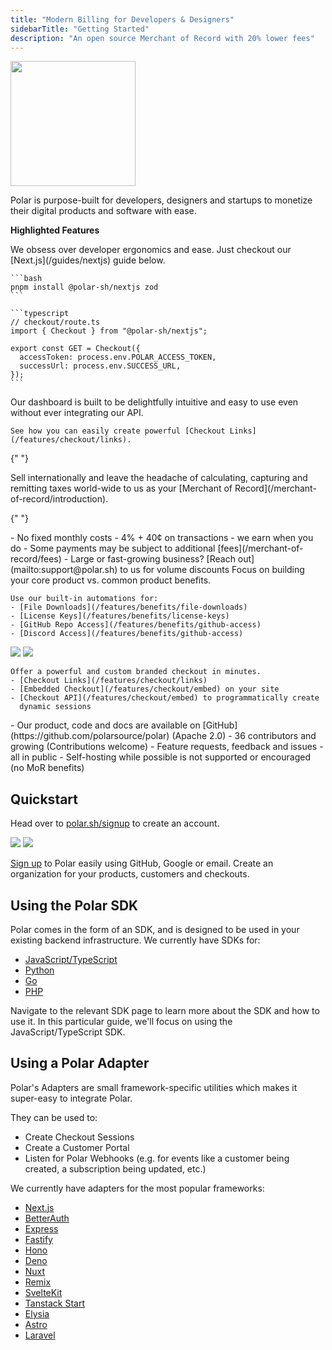 ```yaml
---
title: "Modern Billing for Developers & Designers"
sidebarTitle: "Getting Started"
description: "An open source Merchant of Record with 20% lower fees"
---
```


<img height="200" src="/assets/welcome.png" />

Polar is purpose-built for developers, designers and startups to monetize their
digital products and software with ease.

**Highlighted Features**

<AccordionGroup>
  <Accordion title="Integrate with 5 Lines of Code" icon="code">
    We obsess over developer ergonomics and ease. Just checkout our
    [Next.js](/guides/nextjs) guide below.

    ```bash
    pnpm install @polar-sh/nextjs zod
    ```

    ```typescript
    // checkout/route.ts
    import { Checkout } from "@polar-sh/nextjs";

    export const GET = Checkout({
      accessToken: process.env.POLAR_ACCESS_TOKEN,
      successUrl: process.env.SUCCESS_URL,
    });
    ```

  </Accordion>

  <Accordion title="First-class No-Code Support" icon="gauge">
    Our dashboard is built to be delightfully intuitive and easy to use even
    without ever integrating our API.

    See how you can easily create powerful [Checkout Links](/features/checkout/links).

  </Accordion>

{" "}

<Accordion title="Merchant of Record" icon="globe">
  Sell internationally and leave the headache of calculating, capturing and
  remitting taxes world-wide to us as your [Merchant of
  Record](/merchant-of-record/introduction).
</Accordion>

{" "}

<Accordion title="20% Lower Fees" icon="badge-percent">
  - No fixed monthly costs - 4% + 40¢ on transactions - we earn when you do -
  Some payments may be subject to additional [fees](/merchant-of-record/fees) -
  Large or fast-growing business? [Reach out](mailto:support@polar.sh) to us for
  volume discounts
</Accordion>

  <Accordion title="Automated Benefits (Entitlements)" icon="battery-bolt">
    Focus on building your core product vs. common product benefits.

    Use our built-in automations for:
    - [File Downloads](/features/benefits/file-downloads)
    - [License Keys](/features/benefits/license-keys)
    - [GitHub Repo Access](/features/benefits/github-access)
    - [Discord Access](/features/benefits/github-access)

  </Accordion>

  <Accordion title="Powerful Checkout" icon="money-bill">
    <img className="block dark:hidden" src="/assets/introduction/checkout.light.png" />
    <img className="hidden dark:block" src="/assets/introduction/checkout.dark.png" />

    Offer a powerful and custom branded checkout in minutes.
    - [Checkout Links](/features/checkout/links)
    - [Embedded Checkout](/features/checkout/embed) on your site
    - [Checkout API](/features/checkout/embed) to programmatically create
      dynamic sessions

  </Accordion>

  <Accordion title="Open Source" icon="osi">
    - Our product, code and docs are available on [GitHub](https://github.com/polarsource/polar) (Apache 2.0)
    - 36 contributors and growing (Contributions welcome)
    - Feature requests, feedback and issues - all in public
    - Self-hosting while possible is not supported or encouraged (no MoR benefits)
  </Accordion>
</AccordionGroup>

## Quickstart

Head over to [polar.sh/signup](https://polar.sh/login) to create an account.

<img className="block dark:hidden" src="/assets/create-org.light.png" />
<img className="hidden dark:block" src="/assets/create-org.dark.png" />

[Sign up](https://polar.sh/signup) to Polar easily using GitHub, Google or email. Create an organization for your products, customers and checkouts.

## Using the Polar SDK

Polar comes in the form of an SDK, and is designed to be used in your existing backend infrastructure. We currently have SDKs for:

- [JavaScript/TypeScript](/integrate/sdk/typescript)
- [Python](/integrate/sdk/python)
- [Go](/integrate/sdk/golang)
- [PHP](/integrate/sdk/php)

Navigate to the relevant SDK page to learn more about the SDK and how to use it. In this particular guide, we'll focus on using the JavaScript/TypeScript SDK.

## Using a Polar Adapter

Polar's Adapters are small framework-specific utilities which makes it super-easy to integrate Polar.

They can be used to:

- Create Checkout Sessions
- Create a Customer Portal
- Listen for Polar Webhooks (e.g. for events like a customer being created, a subscription being updated, etc.)

We currently have adapters for the most popular frameworks:

- [Next.js](/integrate/sdk/adapters/nextjs)
- [BetterAuth](/integrate/sdk/adapters/better-auth)
- [Express](/integrate/sdk/adapters/express)
- [Fastify](/integrate/sdk/adapters/fastify)
- [Hono](/integrate/sdk/adapters/hono)
- [Deno](/integrate/sdk/adapters/deno)
- [Nuxt](/integrate/sdk/adapters/nuxt)
- [Remix](/integrate/sdk/adapters/remix)
- [SvelteKit](/integrate/sdk/adapters/sveltekit)
- [Tanstack Start](/integrate/sdk/adapters/tanstack-start)
- [Elysia](/integrate/sdk/adapters/elysia)
- [Astro](/integrate/sdk/adapters/astro)
- [Laravel](/integrate/sdk/adapters/laravel)
